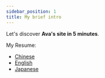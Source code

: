 ```yaml
---
sidebar_position: 1
title: My brief intro
---
```




Let's discover **Ava's site in 5 minutes**.

My Resume:
- <a href={resumeC}  target="_blank">Chinese</a>
- <a href={resumeE}  target="_blank">English</a>
- <a href={resumeJ}  target="_blank">Japanese</a>
